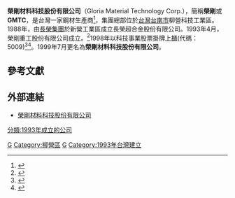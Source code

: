 {{primarysources|time=2014-07-09T00:48:57+00:00}}
{{Infobox Company 
| company_name       = 榮剛材料科技股份有限公司
| company_name_en    = Gloria Material Technology Corp.
| company_logo       = Gloria Material Technology Logo.png
| company_type       = [[上櫃公司|上櫃公司]]
| company_slogan     = 
| market_information = {{otc|5009}}
| abbreviated_name   = 榮剛、GMTC
| foundation         = 1993年3月19日
| location           = {{TWN}}<br/>[[台南市|台南市]][[柳營區|柳營區]]工二路10號
| zip_code           = 736-59
| telephone_no       = +886-6-6520031
| chairman           = 王炯棻
| GM                 = 許澤東
| industry           = 鋼鐵冶煉工業
| products           = [[高溫合金|超合金]]、鈦合金、高清淨鋼、<br/>高速鋼、[[不鏽鋼|不鏽鋼]]、調質鋼、<br/>合金工具鋼<ref>{{cite web |url=http://highscope.ch.ntu.edu.tw/wordpress/?p=27955| publisher=科學Online| title=合金鋼 }}</ref>、塑膠模具鋼、<br/>異型材、精密零組件開發製造
| capital            = [[新台幣|新台幣]]46.67億
| revenue            = {{decrease}}[[新台幣|新台幣]]91.68億元（2017年）<ref>{{cite web | url=http://www.gmtc.com.tw/investor_fi.php | publisher=榮剛材料科技 | title=財務資訊 | access-date=2014-06-17 | archive-date=2018-03-13 | archive-url=https://web.archive.org/web/20180313154308/http://www.gmtc.com.tw/investor_fi.php | dead-url=no }}</ref>| operating_income   = 
| profit             = 
| market_value       =
| num_employees      = 1,052人(2017)
| P/E ratio          =
| earnings per share = 
| Net asset value    =
| accounting_period  = 
| parent             = 
| divisions          =
| major_shareholder  = 
| subsid             = 精剛精密科技{{otc|1584}}<br/>宏剛精密工業<br/>金耘鋼鐵（台灣）<br/>越南金耘鋼鐵<br/>廣州金耘特殊金屬<br/>天津金耘特殊金屬<br/>浙江嘉興金耘特殊金屬<br/>西安金耘特殊金屬<br/>Alloy Tool Steel, Inc.<br/>浙江嘉興翔陽金屬材料科技
| homepage           = [http://www.gmtc.com.tw]
| footnotes          =
| width              = 
}}

'''榮剛材料科技股份有限公司'''（Gloria Material Technology Corp.），簡稱'''榮剛'''或'''GMTC'''，是台灣一家鋼材生產商<ref>{{cite news |author1=許夷雯 |title=航太、工具鋼營運雙引擎 榮剛營運蓄勢待發 |url=https://money.udn.com/money/story/5635/5786508 |accessdate=2022-04-01 |work=經濟日報 |date=2021-10-01 |language=zh-hant}}</ref>，集團總部位於[[台灣|台灣]][[台南市|台南市]]柳營科技工業區。1988年，由[[長榮集團|長榮集團]]於新營工業區成立長榮超合金股份有限公司。1993年4月，榮剛重工股份有限公司成立。<ref>{{cite web| url=http://www.gmtc.com.tw/company_history.php?id=1| publisher=榮剛材料科技| title=企業沿革| access-date=2015-02-06| archive-date=2020-06-20| archive-url=https://web.archive.org/web/20200620010801/http://www.gmtc.com.tw/company_history.php?id=1| dead-url=no}}</ref>1998年以科技事業股票掛牌[[上櫃|上櫃]](代碼：5009)<ref>{{cite news |author1=林憲祥 |title=市況熱 榮剛2022營運旺 |url=https://ctee.com.tw/news/stocks/557469.html |accessdate=2022-04-01 |work=工商時報 |date=2021-12-01 |language=zh-hant}}</ref><ref>{{cite news |author1=林憲祥 |title=特殊鋼大廠榮剛 看好Q4營收可望再衝新高 |url=https://ctee.com.tw/news/industry/531012.html |accessdate=2022-04-01 |work=工商時報 |date=2021-10-13 |language=zh-hant}}</ref>。1999年7月更名為'''榮剛材料科技股份有限公司'''。

== 參考文獻 ==
{{Reflist|2}}

== 外部連結 ==
{{commons category|Gloria Material Technology Corp.}}
*[http://www.gmtc.com.tw 榮剛材料科技股份有限公司] {{Wayback|url=http://www.gmtc.com.tw/ |date=20200810085120 }}

{{長榮集團}}

[[Category:總部位於台南市的工商業機構|G]]
[[Category:柳營區|Category:柳營區]]
[[Category:台灣鋼鐵公司|G]]
[[Category:1993年台灣建立|Category:1993年台灣建立]]
[[分類:1993年成立的公司|分類:1993年成立的公司]]